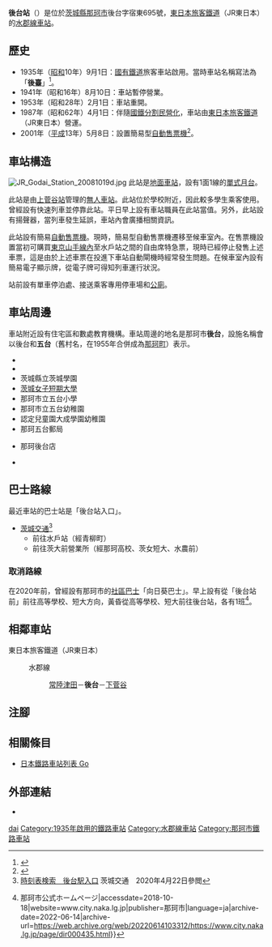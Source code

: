 {{NoteTA|G1=Transport
|T=zh-hans:後台站;zh-hk:後台站;zh-tw:後台車站;
|1=zh-hans:後台站;zh-hk:後台站;zh-tw:後台車站;
}}
{{Infobox station
|公司色 = green
|站名 = 後台
|圖片 = JR_Godai_Station_20081019a.jpg
|圖片說明 = 月台（2008年10月19日）
|日文原名 = 後台
|平假名 = ごだい
|羅馬拼音 = Godai
|副站名 = 
|電報略號 = コタ
|所在地 = {{JPN}}[[茨城縣|茨城縣]][[那珂市|那珂市]]後台字宿東695號
|座標 = {{coord|36|25|25.5|N|140|29|23.7|E|type:railwaystation_region:JP-24|display=inline,title}}
|車站構造 = [[地面車站|地面車站]]
|月台配置 = 1面1線
|啟用年月日 = 1935年（[[昭和|昭和]]10年）9月1日
|廢站年月日 = 
|乘客人數 = 
|上下車人次 = 
|統計年度 = 
|轉車 = 
|全寬備註 = [[無人車站|無人車站]]<br>設有自動售票機
|adjacent = {{Adjacent stations|system=東日本旅客鐵道東京近郊路線|line=水郡線|left=常陸津田|right=下菅谷|note-left=2.4km|note-mid=距離[[水戶站|水戶]]6.5km|note-right=1.3km}}
}}
'''後台站'''（{{jpn|j=後台駅|hg=ごだいえき|rm=Godai eki|f=y}}）是位於[[茨城縣|茨城縣]][[那珂市|那珂市]]後台字宿東695號，[[東日本旅客鐵道|東日本旅客鐵道]]（JR東日本）的[[水郡線|水郡線]][[鐵路車站|車站]]。

== 歷史 ==
* 1935年（[[昭和|昭和]]10年）9月1日：[[日本國有鐵道|國有鐵道]]旅客車站啟用。當時車站名稱寫法為「'''後臺'''」<ref>{{Cite web|url=https://dl.ndl.go.jp/info:ndljp/pid/2959074|title=官報. 1935年08月26日 - 国立国会図書館デジタルコレクション|accessdate=2019-01-15|website=dl.ndl.go.jp|publisher=|page=4|language=ja|archive-date=2019-01-15|archive-url=https://web.archive.org/web/20190115075839/http://dl.ndl.go.jp/info:ndljp/pid/2959074}}</ref>。
* 1941年（昭和16年）8月10日：車站暫停營業。
* 1953年（昭和28年）2月1日：車站重開。
* 1987年（昭和62年）4月1日：伴隨[[國鐵分割民營化|國鐵分割民營化]]，車站由[[東日本旅客鐵道|東日本旅客鐵道]]（JR東日本）營運。
* 2001年（[[平成|平成]]13年）5月8日：設置簡易型[[自動售票機|自動售票機]]<ref>{{Cite news |title=水郡線4駅に自動券売機 |newspaper={{Translink|ja|交通新聞}} |publisher=交通新聞社 |date=2001-05-01 |page=3 |language=ja}}</ref>。

== 車站構造 ==
[[File:JR_Godai_Station_20081019d.jpg|thumb]]
此站是[[地面車站|地面車站]]，設有1面1線的[[單式月台|單式月台]]。

此站是由[[上菅谷站|上菅谷站]]管理的[[無人車站|無人車站]]。此站位於學校附近，因此較多學生乘客使用。曾經設有快速列車並停靠此站。平日早上設有車站職員在此站當值。另外，此站設有揚聲器，當列車發生延誤，車站內會廣播相關資訊。

此站設有簡易[[自動售票機|自動售票機]]。現時，簡易型自動售票機遷移至候車室內。在售票機設置當初可購買[[東京山手線內|東京山手線內]]至水戶站之間的自由席特急票，現時已經停止發售上述車票，這是由於上述車票在投進下車站自動閘機時經常發生問題。在候車室內設有簡易電子顯示牌，從電子牌可得知列車運行狀況。

站前設有單車停泊處、接送乘客專用停車場和[[公廁|公廁]]。

== 車站周邊 ==
車站附近設有住宅區和數處教育機構。車站周邊的地名是那珂市'''後台'''，設施名稱會以後台和'''五台'''（舊村名，在1955年合併成為[[那珂市|那珂町]]）表示。
*{{Translink|ja|茨城県立水戸農業高等学校|茨城縣立水戶農業高等學校}}
*{{Translink|ja|茨城県立那珂高等学校|茨城縣立那珂高等學校}}
* 茨城縣立茨城學園
*[[茨城女子短期大學|茨城女子短期大學]]
*那珂市立五台小學
*那珂市立五台幼稚園
*認定兒童園大成學園幼稚園
*那珂五台郵局
*{{Translink|ja|セイコーマート|Seicomart}}那珂後台店
*{{Translink|ja|国道349号|國道349號}}

== 巴士路線 ==
最近車站的巴士站是「後台站入口」。
* [[茨城交通|茨城交通]]<ref>[http://bus.ibako.co.jp/timetable/select/?no=1702&f_from_type=1&f_from=%E5%BE%8C%E5%8F%B0%E9%A7%85%E5%85%A5%E5%8F%A3 時刻表検索　後台駅入口]{{ja icon}} 茨城交通　2020年4月22日參閲</ref>
** 前往水戶站（經青柳町）
** 前往茨大前營業所（經那珂高校、茨女短大、水農前）

=== 取消路線 ===
在2020年前，曾經設有那珂市的[[社區巴士|社區巴士]]「向日葵巴士」。早上設有從「後台站前」前往高等學校、短大方向，黃昏從高等學校、短大前往後台站，各有1班<ref>{{Cite web|url=http://www.city.naka.lg.jp/page/dir000435.html|title=ひまわりバス {{!}} 那珂市公式ホームページ|accessdate=2018-10-18|website=www.city.naka.lg.jp|publisher=那珂市|language=ja|archive-date=2022-06-14|archive-url=https://web.archive.org/web/20220614103312/https://www.city.naka.lg.jp/page/dir000435.html}}</ref>。

== 相鄰車站 ==
; 東日本旅客鐵道（JR東日本）
: {{Color|green|■}}水郡線
:: [[常陸津田站|常陸津田]]－'''後台'''－[[下菅谷站|下菅谷]]
== 注腳 ==
{{Reflist}}
== 相關條目 ==
{{Commonscat|Godai Station}}
* [[日本鐵路車站列表_Go|日本鐵路車站列表 Go]]
== 外部連結 ==
* {{外部連結/JR東日本車站|filename=693|name=後台}}{{ja icon}}
{{水郡線}}
{{DEFAULTSORT:Godai}}
[[Category:日本鐵路車站_Go|dai]]
[[Category:1935年啟用的鐵路車站|Category:1935年啟用的鐵路車站]]
[[Category:水郡線車站|Category:水郡線車站]]
[[Category:那珂市鐵路車站|Category:那珂市鐵路車站]]